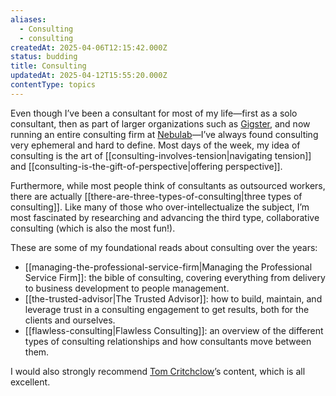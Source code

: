 ```yaml
---
aliases:
  - Consulting
  - consulting
createdAt: 2025-04-06T12:15:42.000Z
status: budding
title: Consulting
updatedAt: 2025-04-12T15:55:20.000Z
contentType: topics
---
```

Even though I’ve been a consultant for most of my life—first as a solo consultant, then as part of larger organizations such as [Gigster](https://gigster.com), and now running an entire consulting firm at [Nebulab](https://nebulab.com)—I’ve always found consulting very ephemeral and hard to define. Most days of the week, my idea of consulting is the art of [[consulting-involves-tension|navigating tension]] and [[consulting-is-the-gift-of-perspective|offering perspective]].

Furthermore, while most people think of consultants as outsourced workers, there are actually [[there-are-three-types-of-consulting|three types of consulting]]. Like many of those who over-intellectualize the subject, I’m most fascinated by researching and advancing the third type, collaborative consulting (which is also the most fun!).

These are some of my foundational reads about consulting over the years:

- [[managing-the-professional-service-firm|Managing the Professional Service Firm]]: the bible of consulting, covering everything from delivery to business development to people management.
- [[the-trusted-advisor|The Trusted Advisor]]: how to build, maintain, and leverage trust in a consulting engagement to get results, both for the clients and ourselves.
- [[flawless-consulting|Flawless Consulting]]: an overview of the different types of consulting relationships and how consultants move between them.

I would also strongly recommend [Tom Critchclow](https://tomcritchlow.com/)’s content, which is all excellent.
